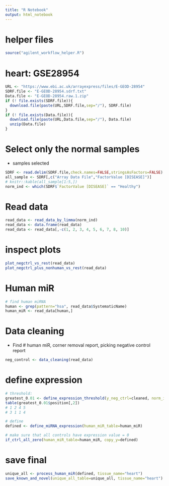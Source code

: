 ```yaml
---
title: "R Notebook"
output: html_notebook
---
```

# helper files
```r
source("agilent_workflow_helper.R")
```

# heart: GSE28954
```r
URL <- "https://www.ebi.ac.uk/arrayexpress/files/E-GEOD-28954"
SDRF.file <- "E-GEOD-28954.sdrf.txt"
Data.file <- "E-GEOD-28954.raw.1.zip"
if (! file.exists(SDRF.file)){
  download.file(paste(URL,SDRF.file,sep="/"), SDRF.file)
}
if (! file.exists(Data.file)){
  download.file(paste(URL,Data.file,sep="/"), Data.file)
  unzip(Data.file)
}
```

# Select only the normal samples
* samples selected
```r
SDRF <- read.delim(SDRF.file,check.names=FALSE,stringsAsFactors=FALSE)
all_sample <- SDRF[,c("Array Data File","FactorValue [DISEASE]")]
# knitr::kable(all_sample[1:5,])
norm_ind <- which(SDRF$`FactorValue [DISEASE]` == "Healthy")
```

# Read data
```r
read_data <- read_data_by_limma(norm_ind)
read_data <- data.frame(read_data)
read_data <- read_data[,-c(1, 2, 3, 4, 5, 6, 7, 8, 10)]
```

# inspect plots
```r
plot_negctrl_vs_rest(read_data)
plot_negctrl_plus_nonhuman_vs_rest(read_data)
```
# Human miR
```r
# find human miRNA
human <- grep(pattern="hsa", read_data$SystematicName)
human_miR <- read_data[human,]
```

# Data cleaning
* Find # human miR, corner removal report, picking negative control report
```r
neg_control <- data_cleaning(read_data)
```
# define expression
```r
# threshold: 
greatest_0.01 <- define_expression_threshold(y_neg_ctrl=cleaned, norm_ind=length(norm_ind))
table(greatest_0.01$position[,2])
# 1 2 4 5 
# 3 1 1 4 

# define 
defined <- define_miRNA_expression(human_miR_table=human_miR)

# make sure that all controls have expression value = 0
if_ctrl_all_zero(human_miR_table=human_miR, copy_y=defined)
```
# save final
```r
unique_all <- process_human_miR(defined, tissue_name="heart")
save_known_and_novel(unique_all_table=unique_all, tissue_name="heart")
```

